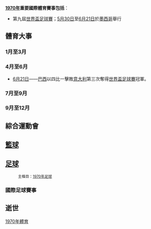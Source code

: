 {{YearTopicTOC|1970|體育}}
{{C20YearInTopic|1970年}}

'''[[1970年|1970年]]重要國際體育賽事包括'''：
*第九屆[[1970年世界盃足球賽|世界盃足球賽]]；[[5月30日|5月30日]]至[[6月21日|6月21日]]於[[墨西哥|墨西哥]]舉行

== 體育大事 ==
=== 1月至3月 ===

=== 4月至6月 ===
*[[6月21日|6月21日]]——[[巴西國家足球隊|巴西]]以四比一擊敗[[意大利國家足球隊|意大利]]第三次奪得[[1970年世界盃足球賽|世界盃足球賽]]冠軍。

=== 7月至9月 ===

=== 9月至12月 ===

== 綜合運動會 ==

== [[籃球|籃球]] ==

== [[足球|足球]] ==
:<small>主條目：[[1970年足球|1970年足球]]</small>
=== 國際足球賽事 ===

== 逝世 ==

[[Category:1970年體育|]]